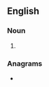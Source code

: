 ==English==

===Noun===
{{head|en|noun plural form}}

# {{plural of|drumbeat|lang=en}}

===Anagrams===
* {{anagrams|en|a=abdemrstu|dambuster}}